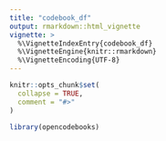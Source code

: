 ```yaml
---
title: "codebook_df"
output: rmarkdown::html_vignette
vignette: >
  %\VignetteIndexEntry{codebook_df}
  %\VignetteEngine{knitr::rmarkdown}
  %\VignetteEncoding{UTF-8}
---
```


```r
knitr::opts_chunk$set(
  collapse = TRUE,
  comment = "#>"
)
```

```r
library(opencodebooks)
```
